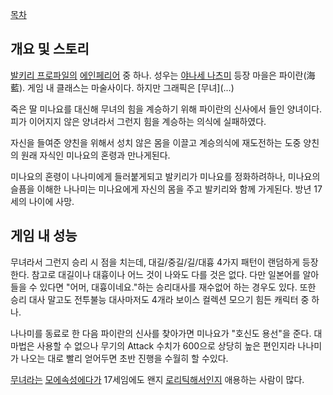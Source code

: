 [[목차]]

== 개요 및 스토리 ==
[[발키리 프로파일]]의 [[에인페리어]] 중 하나. 성우는 [[야나세 나츠미]]
등장 마을은 파이란(海藍). 게임 내 클래스는 마술사이다. 하지만 그래픽은 [무녀](...)

죽은 딸 미나요를 대신해 무녀의 힘을 계승하기 위해 파이란의 신사에서 들인 양녀이다. 피가 이어지지 않은 양녀라서 그런지 힘을 계승하는 의식에 실패하였다.

자신을 들여준 양친을 위해서 성치 않은 몸을 이끌고 계승의식에 재도전하는 도중 양친의 원래 자식인 미나요의 혼령과 만나게된다. 

미나요의 혼령이 나나미에게 들러붙게되고 발키리가 미나요를 정화하려하나, 미나요의 슬픔을 이해한 나나미는 미나요에게 자신의 몸을 주고 발키리와 함께 가게된다. 방년 17세의 나이에 사망.


== 게임 내 성능 ==
무녀라서 그런지 승리 시 점을 치는데, 대길/중길/길/대흉 4가지 패턴이 랜덤하게 등장한다. 참고로 대길이나 대흉이나 어느 것이 나와도 다를 것은 없다. 다만 일본어를 알아들을 수 있다면 "어머, 대흉이네요."하는 승리대사를 재수없어 하는 경우도 있다. 또한 승리 대사 말고도 전투불능 대사마저도 4개라 보이스 컬렉션 모으기 힘든 캐릭터 중 하나.

나나미를 동료로 한 다음 파이란의 신사를 찾아가면 미나요가 "호신도 용선"을 준다. 대마법은 사용할 수 없으나 무기의 Attack 수치가 600으로 상당히 높은 편인지라 나나미가 나오는 대로 빨리 얻어두면 초반 진행을 수월히 할 수있다.

[[무녀]]라는 [[모에]]속성에다가 17세임에도 왠지 [[로리]]틱해서인지 애용하는 사람이 많다.
